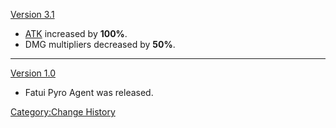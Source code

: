 [[Version 3.1]]
* [[ATK]] increased by '''100%'''.
* DMG multipliers decreased by '''50%'''.
----
[[Version 1.0]]
* Fatui Pyro Agent was released.
<noinclude>[[Category:Change History]]</noinclude>